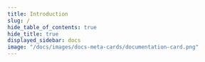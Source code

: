 ```yaml
---
title: Introduction
slug: /
hide_table_of_contents: true
hide_title: true
displayed_sidebar: docs
image: "/docs/images/docs-meta-cards/documentation-card.png"
---
```




<head>
  <meta property="og:site_name" content="Web3Auth" />
  <meta property="og:type" content="website" />
  <meta name="twitter:card" content="summary_large_image" />
  <meta name="twitter:site" content="@Web3Auth" />
  <meta name="twitter:creator" content="@Web3Auth" />
  <meta property="og:image" content={DocsMetaCard} />
  <meta
    name="description"
    content="Web3Auth is simple, non-custodial auth infrastructure that enables Web3 wallets and applications to provide seamless user logins for both mainstream and native Web3 users."
  />
  <meta property="og:title" content="Web3Auth | Auth infrastructure for Web3.0 wallets and applications" />
  <meta
    property="og:description"
    content="Web3Auth is simple, non-custodial auth infrastructure that enables Web3 wallets and applications to provide seamless user logins for both mainstream and native Web3 users."
  />
  <meta property="og:url" content="https://web3auth.io/docs" />
  <meta
    name="keywords"
    content="web3auth, blockchain, web3, web3.js, ethers.js, solana, ethereum, passwordless, passwordless magic link, multi party computation, tkey, torus, web3 auth, auth"
  />
</head>

<QuickStartOverview />
<ExploreCards />
<SDKReferenceCards />
<BlockchainCards />
<DemoCards />
